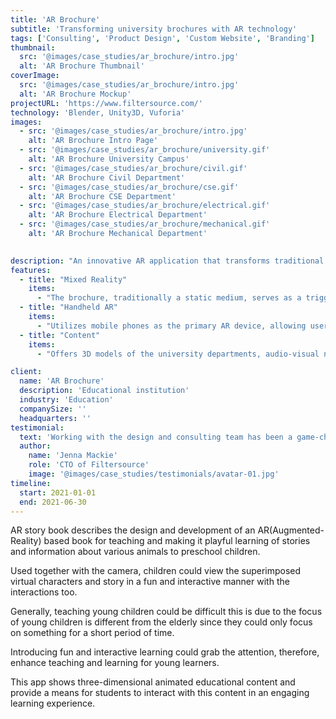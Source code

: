 ```yaml
---
title: 'AR Brochure'
subtitle: 'Transforming university brochures with AR technology'
tags: ['Consulting', 'Product Design', 'Custom Website', 'Branding']
thumbnail:
  src: '@images/case_studies/ar_brochure/intro.jpg'
  alt: 'AR Brochure Thumbnail'
coverImage:
  src: '@images/case_studies/ar_brochure/intro.jpg'
  alt: 'AR Brochure Mockup'
projectURL: 'https://www.filtersource.com/'
technology: 'Blender, Unity3D, Vuforia'
images:
  - src: '@images/case_studies/ar_brochure/intro.jpg'
    alt: 'AR Brochure Intro Page'
  - src: '@images/case_studies/ar_brochure/university.gif'
    alt: 'AR Brochure University Campus'
  - src: '@images/case_studies/ar_brochure/civil.gif'
    alt: 'AR Brochure Civil Department'
  - src: '@images/case_studies/ar_brochure/cse.gif'
    alt: 'AR Brochure CSE Department'
  - src: '@images/case_studies/ar_brochure/electrical.gif'
    alt: 'AR Brochure Electrical Department'
  - src: '@images/case_studies/ar_brochure/mechanical.gif'
    alt: 'AR Brochure Mechanical Department'
 

description: "An innovative AR application that transforms traditional university brochures into interactive, mixed reality experiences, enhancing user engagement and providing detailed campus insights."
features:
  - title: "Mixed Reality"
    items:
      - "The brochure, traditionally a static medium, serves as a trigger for a dynamic augmented reality experience, transforming it into a mixed reality medium"
  - title: "Handheld AR"
    items:
      - "Utilizes mobile phones as the primary AR device, allowing users to interact with the AR elements using their phone's camera in real-time"
  - title: "Content"
    items:
      - "Offers 3D models of the university departments, audio-visual narratives, and detailed information on various educational departments and the university's vision"

client:
  name: 'AR Brochure'
  description: 'Educational institution'
  industry: 'Education'
  companySize: ''
  headquarters: ''
testimonial:
  text: 'Working with the design and consulting team has been a game-changer for Banter. Their expertise in website design, branding, content strategy, and AI integration has revolutionized the way we create and share our stories. Their work has not only elevated our brand but also empowered us to be leaders in digital journalism, reaching and engaging more readers than ever before.'
  author:
    name: 'Jenna Mackie'
    role: 'CTO of Filtersource'
    image: '@images/case_studies/testimonials/avatar-01.jpg'
timeline:
  start: 2021-01-01
  end: 2021-06-30
---
```


AR story book describes the design and development of an AR(Augmented- Reality) based book for teaching and making it playful learning of stories and information about various animals to preschool children. 

Used together with the camera, children could view the superimposed virtual characters and story in a fun and interactive manner with the interactions too.

Generally, teaching young children could be difficult this is due to the focus of young children is different from the elderly since they could only focus on something for a short period of time. 

Introducing fun and interactive learning could grab the attention, therefore, enhance teaching and learning for young learners.

This app shows three-dimensional animated educational content and provide a means for students to interact with this content in an engaging learning experience.